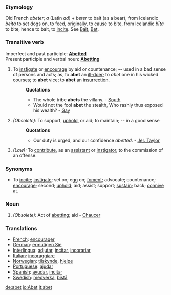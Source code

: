 ===Etymology===
Old French ''abeter''; ''a'' (Latin ''ad'') + ''beter'' to bait (as a bear), from Icelandic ''beita'' to set dogs on, to feed, originally, to cause to bite, from Icelandic ''b&#299;ta'' to bite, hence to bait, to [[incite]]. See [[Bait]], [[Bet]].
===Transitive verb===
Imperfect and past participle: '''[[Abetted]]'''<br>
Present participle and verbal noun:  '''[[Abetting]]''' 
#To [[instigate]] or [[encourage]] by aid or countenance; -- used in a bad sense of persons and acts; as, to '''abet''' an [[ill-doer]]; to ''abet'' one in his wicked courses; to '''abet''' vice; to '''abet''' an [[insurrection]].
#:'''Quotations'''
#:*The whole tribe '''abets''' the villany. - [[South]]
#:*Would not the fool '''abet''' the stealth, Who rashly thus exposed his wealth? - [[Gay]]
#''(Obsolete):'' To support, [[uphold]], or aid; to maintain; -- in a good sense
#:'''Quotations'''
#:*Our duty is urged, and our confidence ''abetted''. - [[Jer. Taylor]]
#''(Law):'' To [[contribute]], as an [[assistant]] or [[instigator]], to the commission of an offense.
===Synonyms===
*To [[incite]]; [[instigate]]; set on; egg on; [[foment]]; advocate; countenance; [[encourage]]; second; [[uphold]]; aid; assist; support; [[sustain]]; back; [[connive]] at.
===Noun===
#''(Obsolete):'' Act of [[abetting]]; aid - [[Chaucer]]

===Translations===
*[[French]]: [[encourager]]
*[[German]]: [[ermutigen Sie]]
*[[Interlingua]]: [[adjutar]], [[incitar]],  [[incorariar]]
*[[Italian]]: [[incoraggiare]]
*[[Norwegian]]: [[tilskynde]], [[hjelpe]]
*[[Portuguese]]: [[ajudar]]
*[[Spanish]]: [[ayudar]], [[incitar]]
*[[Swedish]]: [[medverka]], [[bistå]]

[[de:abet]]
[[io:Abet]]
[[it:abet]]